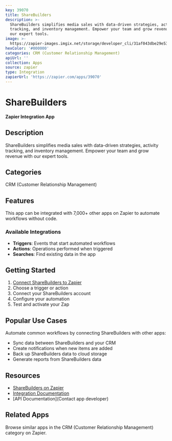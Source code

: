 ```yaml
---
key: 39070
title: ShareBuilders
description: >-
  ShareBuilders simplifies media sales with data-driven strategies, activity
  tracking, and inventory management. Empower your team and grow revenue with
  our expert tools.
image: >-
  https://zapier-images.imgix.net/storage/developer_cli/31af043dbe29e53768fb6b1e01ca04cd_2.png?auto=format%2Ccompress&ixlib=python-3.0.0&q=50
hexColor: '#000000'
categories: CRM (Customer Relationship Management)
apiUrl: ''
collection: Apps
source: zapier
type: Integration
zapierUrl: 'https://zapier.com/apps/39070'
---
```

# ShareBuilders

**Zapier Integration App**

## Description

ShareBuilders simplifies media sales with data-driven strategies, activity tracking, and inventory management. Empower your team and grow revenue with our expert tools.

## Categories

CRM (Customer Relationship Management)

## Features

This app can be integrated with 7,000+ other apps on Zapier to automate workflows without code.

### Available Integrations

- **Triggers**: Events that start automated workflows
- **Actions**: Operations performed when triggered
- **Searches**: Find existing data in the app

## Getting Started

1. [Connect ShareBuilders to Zapier](https://zapier.com/apps/39070)
2. Choose a trigger or action
3. Connect your ShareBuilders account
4. Configure your automation
5. Test and activate your Zap

## Popular Use Cases

Automate common workflows by connecting ShareBuilders with other apps:

- Sync data between ShareBuilders and your CRM
- Create notifications when new items are added
- Back up ShareBuilders data to cloud storage
- Generate reports from ShareBuilders data

## Resources

- [ShareBuilders on Zapier](https://zapier.com/apps/39070)
- [Integration Documentation](https://zapier.com/apps/39070/integrations)
- [API Documentation](Contact app developer)

## Related Apps

Browse similar apps in the CRM (Customer Relationship Management) category on Zapier.
